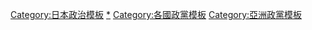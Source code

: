 [[Category:日本政治模板|Category:日本政治模板]]
[[Category:日本政黨|*]]
[[Category:各國政黨模板‎|Category:各國政黨模板‎]]
[[Category:亞洲政黨模板|Category:亞洲政黨模板]]